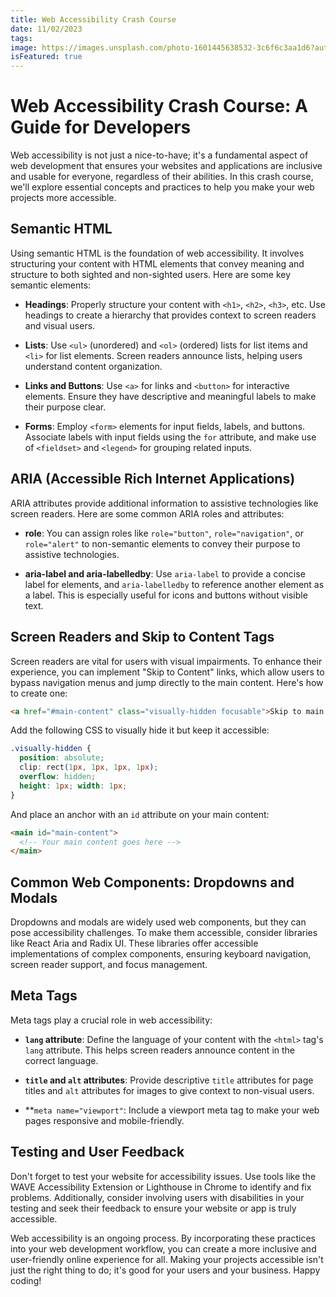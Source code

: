 ```yaml
---
title: Web Accessibility Crash Course
date: 11/02/2023
tags: 
image: https://images.unsplash.com/photo-1601445638532-3c6f6c3aa1d6?auto=format&fit=crop&q=80&w=1972&ixlib=rb-4.0.3&ixid=M3wxMjA3fDB8MHxwaG90by1wYWdlfHx8fGVufDB8fHx8fA%3D%3D
isFeatured: true
---
```


# Web Accessibility Crash Course: A Guide for Developers

Web accessibility is not just a nice-to-have; it's a fundamental aspect of web development that ensures your websites and applications are inclusive and usable for everyone, regardless of their abilities. In this crash course, we'll explore essential concepts and practices to help you make your web projects more accessible.

## Semantic HTML

Using semantic HTML is the foundation of web accessibility. It involves structuring your content with HTML elements that convey meaning and structure to both sighted and non-sighted users. Here are some key semantic elements:

- **Headings**: Properly structure your content with `<h1>`, `<h2>`, `<h3>`, etc. Use headings to create a hierarchy that provides context to screen readers and visual users.

- **Lists**: Use `<ul>` (unordered) and `<ol>` (ordered) lists for list items and `<li>` for list elements. Screen readers announce lists, helping users understand content organization.

- **Links and Buttons**: Use `<a>` for links and `<button>` for interactive elements. Ensure they have descriptive and meaningful labels to make their purpose clear.

- **Forms**: Employ `<form>` elements for input fields, labels, and buttons. Associate labels with input fields using the `for` attribute, and make use of `<fieldset>` and `<legend>` for grouping related inputs.

## ARIA (Accessible Rich Internet Applications)

ARIA attributes provide additional information to assistive technologies like screen readers. Here are some common ARIA roles and attributes:

- **role**: You can assign roles like `role="button"`, `role="navigation"`, or `role="alert"` to non-semantic elements to convey their purpose to assistive technologies.

- **aria-label and aria-labelledby**: Use `aria-label` to provide a concise label for elements, and `aria-labelledby` to reference another element as a label. This is especially useful for icons and buttons without visible text.

## Screen Readers and Skip to Content Tags

Screen readers are vital for users with visual impairments. To enhance their experience, you can implement "Skip to Content" links, which allow users to bypass navigation menus and jump directly to the main content. Here's how to create one:

```html
<a href="#main-content" class="visually-hidden focusable">Skip to main content</a>
```

Add the following CSS to visually hide it but keep it accessible:

```css
.visually-hidden {
  position: absolute;
  clip: rect(1px, 1px, 1px, 1px);
  overflow: hidden;
  height: 1px; width: 1px;
}
```

And place an anchor with an `id` attribute on your main content:

```html
<main id="main-content">
  <!-- Your main content goes here -->
</main>
```

## Common Web Components: Dropdowns and Modals

Dropdowns and modals are widely used web components, but they can pose accessibility challenges. To make them accessible, consider libraries like React Aria and Radix UI. These libraries offer accessible implementations of complex components, ensuring keyboard navigation, screen reader support, and focus management.

## Meta Tags

Meta tags play a crucial role in web accessibility:

- **`lang` attribute**: Define the language of your content with the `<html>` tag's `lang` attribute. This helps screen readers announce content in the correct language.

- **`title` and `alt` attributes**: Provide descriptive `title` attributes for page titles and `alt` attributes for images to give context to non-visual users.

- **`meta name="viewport"`: Include a viewport meta tag to make your web pages responsive and mobile-friendly.

## Testing and User Feedback

Don't forget to test your website for accessibility issues. Use tools like the WAVE Accessibility Extension or Lighthouse in Chrome to identify and fix problems. Additionally, consider involving users with disabilities in your testing and seek their feedback to ensure your website or app is truly accessible.

Web accessibility is an ongoing process. By incorporating these practices into your web development workflow, you can create a more inclusive and user-friendly online experience for all. Making your projects accessible isn't just the right thing to do; it's good for your users and your business. Happy coding!